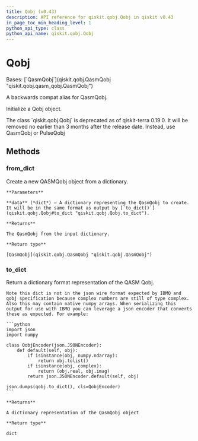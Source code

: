 ```yaml
---
title: Qobj (v0.43)
description: API reference for qiskit.qobj.Qobj in qiskit v0.43
in_page_toc_min_heading_level: 1
python_api_type: class
python_api_name: qiskit.qobj.Qobj
---
```


# Qobj

<Class id="qiskit.qobj.Qobj" isDedicatedPage={true} github="https://github.com/qiskit/qiskit/tree/stable/0.24/qiskit/qobj/__init__.py" signature="Qobj(qobj_id=None, config=None, experiments=None, header=None)" modifiers="class">
  Bases: [`QasmQobj`](qiskit.qobj.QasmQobj "qiskit.qobj.qasm_qobj.QasmQobj")

  A backwards compat alias for QasmQobj.

  Initialize a Qobj object.

  <Admonition title="Deprecated since version 0.19.0" type="danger">
    The class `qiskit.qobj.Qobj` is deprecated as of qiskit-terra 0.19.0. It will be removed no earlier than 3 months after the release date. Instead, use QasmQobj or PulseQobj
  </Admonition>

  ## Methods

  <span id="qiskit-qobj-qobj-from-dict" />

  ### from\_dict

  <Function id="qiskit.qobj.Qobj.from_dict" signature="Qobj.from_dict(data)" modifiers="classmethod">
    Create a new QASMQobj object from a dictionary.

    **Parameters**

    **data** (*dict*) – A dictionary representing the QasmQobj to create. It will be in the same format as output by [`to_dict()`](qiskit.qobj.Qobj#to_dict "qiskit.qobj.Qobj.to_dict").

    **Returns**

    The QasmQobj from the input dictionary.

    **Return type**

    [QasmQobj](qiskit.qobj.QasmQobj "qiskit.qobj.QasmQobj")
  </Function>

  <span id="qiskit-qobj-qobj-to-dict" />

  ### to\_dict

  <Function id="qiskit.qobj.Qobj.to_dict" signature="Qobj.to_dict()">
    Return a dictionary format representation of the QASM Qobj.

    Note this dict is not in the json wire format expected by IBMQ and qobj specification because complex numbers are still of type complex. Also this may contain native numpy arrays. When serializing this output for use with IBMQ you can leverage a json encoder that converts these as expected. For example:

    ```python
    import json
    import numpy

    class QobjEncoder(json.JSONEncoder):
        def default(self, obj):
            if isinstance(obj, numpy.ndarray):
                return obj.tolist()
            if isinstance(obj, complex):
                return (obj.real, obj.imag)
            return json.JSONEncoder.default(self, obj)

    json.dumps(qobj.to_dict(), cls=QobjEncoder)
    ```

    **Returns**

    A dictionary representation of the QasmQobj object

    **Return type**

    dict
  </Function>
</Class>

